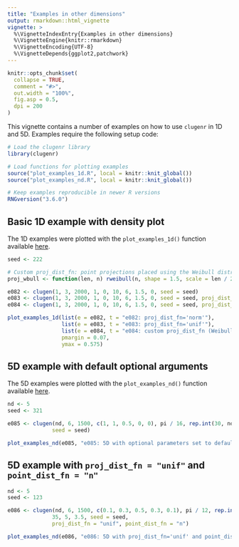 ```yaml
---
title: "Examples in other dimensions"
output: rmarkdown::html_vignette
vignette: >
  %\VignetteIndexEntry{Examples in other dimensions}
  %\VignetteEngine{knitr::rmarkdown}
  %\VignetteEncoding{UTF-8}
  %\VignetteDepends{ggplot2,patchwork}
---
```


```r
knitr::opts_chunk$set(
  collapse = TRUE,
  comment = "#>",
  out.width = "100%",
  fig.asp = 0.5,
  dpi = 200
)
```

This vignette contains a number of examples on how to use `clugenr` in 1D and
5D. Examples require the following setup code:

```r
# Load the clugenr library
library(clugenr)

# Load functions for plotting examples
source("plot_examples_1d.R", local = knitr::knit_global())
source("plot_examples_nd.R", local = knitr::knit_global())

# Keep examples reproducible in newer R versions
RNGversion("3.6.0")
```

## Basic 1D example with density plot

The 1D examples were plotted with the `plot_examples_1d()` function available
[here](https://github.com/clugen/clugenr/blob/main/vignettes/plot_examples_1d.R).

```r
seed <- 222
```

```r
# Custom proj_dist_fn: point projections placed using the Weibull distribution
proj_wbull <- function(len, n) rweibull(n, shape = 1.5, scale = len / 2) - len / 2
```

```r
e082 <- clugen(1, 3, 2000, 1, 0, 10, 6, 1.5, 0, seed = seed)
e083 <- clugen(1, 3, 2000, 1, 0, 10, 6, 1.5, 0, seed = seed, proj_dist_fn = "unif")
e084 <- clugen(1, 3, 2000, 1, 0, 10, 6, 1.5, 0, seed = seed, proj_dist_fn = proj_wbull)
```

```r
plot_examples_1d(list(e = e082, t = "e082: proj_dist_fn='norm'"),
                 list(e = e083, t = "e083: proj_dist_fn='unif'"),
                 list(e = e084, t = "e084: custom proj_dist_fn (Weibull)"),
                 pmargin = 0.07,
                 ymax = 0.575)
```

## 5D example with default optional arguments

The 5D examples were plotted with the `plot_examples_nd()` function available
[here](https://github.com/clugen/clugenr/blob/main/vignettes/plot_examples_nd.R).

```r
nd <- 5
seed <- 321
```

```r
e085 <- clugen(nd, 6, 1500, c(1, 1, 0.5, 0, 0), pi / 16, rep.int(30, nd), 30, 4, 3,
              seed = seed)
```

```r
plot_examples_nd(e085, "e085: 5D with optional parameters set to defaults")
```

## 5D example with `proj_dist_fn = "unif"` and `point_dist_fn = "n"`

```r
nd <- 5
seed <- 123
```

```r
e086 <- clugen(nd, 6, 1500, c(0.1, 0.3, 0.5, 0.3, 0.1), pi / 12, rep.int(30, nd),
              35, 5, 3.5, seed = seed,
              proj_dist_fn = "unif", point_dist_fn = "n")
```

```r
plot_examples_nd(e086, "e086: 5D with proj_dist_fn='unif' and point_dist_fn='n'")
```


